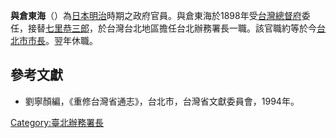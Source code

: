 '''與倉東海'''（{{bd|?||?}}）為[[日本|日本]][[明治|明治]]時期之政府官員。與倉東海於1898年受[[台灣總督府|台灣總督府]]委任，接替[[七里恭三郎|七里恭三郎]]，於台灣台北地區擔任台北辦務署長一職。該官職約等於今[[台北市市長|台北市市長]]。翌年休職。
{{start box}}
{{s-before|[[七里恭三郎|七里恭三郎]]}}
{{s-title|[[臺北市市長|台北辦務署長]]|1898年上任}}
{{s-after|[[岡田壽夫|岡田壽夫]]}}
{{end box}}

==參考文獻==
*劉寧顏編，《重修台灣省通志》，台北市，台灣省文獻委員會，1994年。

[[Category:臺北辦務署長|Category:臺北辦務署長]]